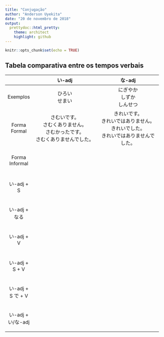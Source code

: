```yaml
---
title: "Conjugação"
author: "Anderson Uyekita"
date: "20 de novembro de 2018"
output:
  prettydoc::html_pretty:
    theme: architect
    highlight: github
---
```


```r
knitr::opts_chunk$set(echo = TRUE)
```

## Tabela comparativa entre os tempos verbais

<center>

||い-adj|な-adj|
|:-------------:|:----------------------------------:|:--------------------------------:|
|Exemplos|ひろい<br>せまい|にぎやか<br>しずか<br>しんせつ|
|Forma Formal|さむいです。<br>さむくありません。<br>さむかったです。<br>さむくありませんでした。|きれいです。<br>きれいではありません。<br>きれいでした。<br>きれいではありませんでした。|
|Forma Informal|<br><br><br><br>|<br><br><br><br>|
|い-adj + S|<br><br><br><br>|<br><br><br><br>|
|い-adj + なる|<br><br><br><br>|<br><br><br><br>|
|い-adj + V|<br><br><br><br>|<br><br><br><br>|
|い-adj + S + V|<br><br><br><br>|<br><br><br><br>|
|い-adj + S で + V|<br><br><br><br>|<br><br><br><br>|
|い-adj + い/な-adj|<br><br><br><br>|<br><br><br><br>|







</center>
